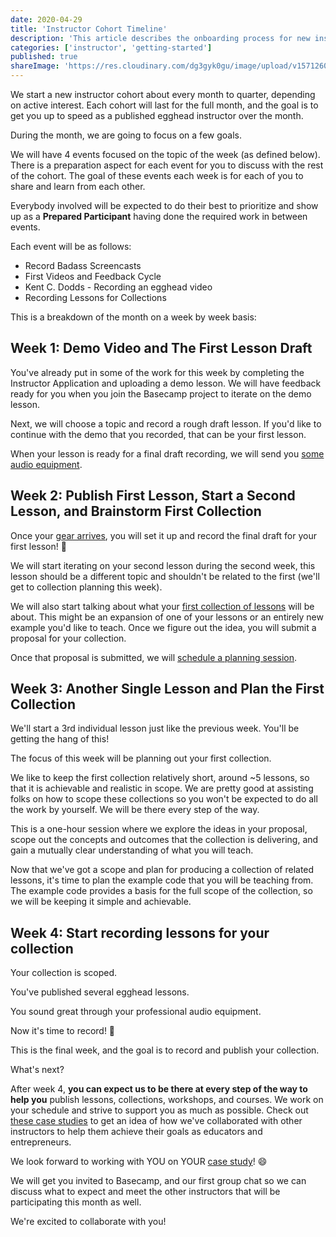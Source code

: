 ```yaml
---
date: 2020-04-29
title: 'Instructor Cohort Timeline'
description: 'This article describes the onboarding process for new instructors.'
categories: ['instructor', 'getting-started']
published: true
shareImage: 'https://res.cloudinary.com/dg3gyk0gu/image/upload/v1571260698/og-image-assets/share_image_getting_started.png'
---
```


We start a new instructor cohort about every month to quarter, depending on active interest. Each cohort will last for the full month, and the goal is to get you up to speed as a published egghead instructor over the month.

During the month, we are going to focus on a few goals. 

We will have 4 events focused on the topic of the week (as defined below). There is a preparation aspect for each event for you to discuss with the rest of the cohort. The goal of these events each week is for each of you to share and learn from each other.

Everybody involved will be expected to do their best to prioritize and show up as a **Prepared Participant** having done the required work in between events.

Each event will be as follows:

- Record Badass Screencasts
- First Videos and Feedback Cycle
- Kent C. Dodds - Recording an egghead video
- Recording Lessons for Collections

This is a breakdown of the month on a week by week basis: 

## Week 1: Demo Video and The First Lesson Draft

You've already put in some of the work for this week by completing the Instructor Application and uploading a demo lesson. We will have feedback ready for you when you join the Basecamp project to iterate on the demo lesson. 

Next, we will choose a topic and record a rough draft lesson. If you'd like to continue with the demo that you recorded, that can be your first lesson.

When your lesson is ready for a final draft recording, we will send you [some audio equipment](/instructor/screencasting/audio-equipment).

## Week 2: Publish First Lesson, Start a Second Lesson, and Brainstorm First Collection

Once your [gear arrives](/instructor/screencasting/audio-equipment), you will set it up and record the final draft for your first lesson! 🎉

We will start iterating on your second lesson during the second week, this lesson should be a different topic and shouldn't be related to the first (we'll get to collection planning this week). 

We will also start talking about what your [first collection of lessons](/instructor/collections) will be about. This might be an expansion of one of your lessons or an entirely new example you'd like to teach. Once we figure out the idea, you will submit a proposal for your collection.

Once that proposal is submitted, we will [schedule a planning session](/instructor/workshops/planning-process).

## Week 3: Another Single Lesson and Plan the First Collection

We'll start a 3rd individual lesson just like the previous week. You'll be getting the hang of this!

The focus of this week will be planning out your first collection.

We like to keep the first collection relatively short, around ~5 lessons, so that it is achievable and realistic in scope. We are pretty good at assisting folks on how to scope these collections so you won't be expected to do all the work by yourself. We will be there every step of the way.

This is a one-hour session where we explore the ideas in your proposal, scope out the concepts and outcomes that the collection is delivering, and gain a mutually clear understanding of what you will teach.

Now that we've got a scope and plan for producing a collection of related lessons, it's time to plan the example code that you will be teaching from. The example code provides a basis for the full scope of the collection, so we will be keeping it simple and achievable.

## Week 4: Start recording lessons for your collection

Your collection is scoped.

You've published several egghead lessons.

You sound great through your professional audio equipment.

Now it's time to record! 🤗

This is the final week, and the goal is to record and publish your collection.

What's next?

After week 4, **you can expect us to be there at every step of the way to help you** publish lessons, collections, workshops, and courses. We work on your schedule and strive to support you as much as possible. Check out [these case studies](/instructor/case-studies) to get an idea of how we've collaborated with other instructors to help them achieve their goals as educators and entrepreneurs.

We look forward to working with YOU on YOUR [case study](/instructor/case-studies/)! 😄

We will get you invited to Basecamp, and our first group chat so we can discuss what to expect and meet the other instructors that will be participating this month as well.

We're excited to collaborate with you!
